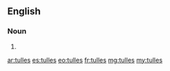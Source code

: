 ==English==

===Noun===
{{head|en|noun plural form}}

# {{plural of|tulle|lang=en}}

[[ar:tulles]]
[[es:tulles]]
[[eo:tulles]]
[[fr:tulles]]
[[mg:tulles]]
[[my:tulles]]